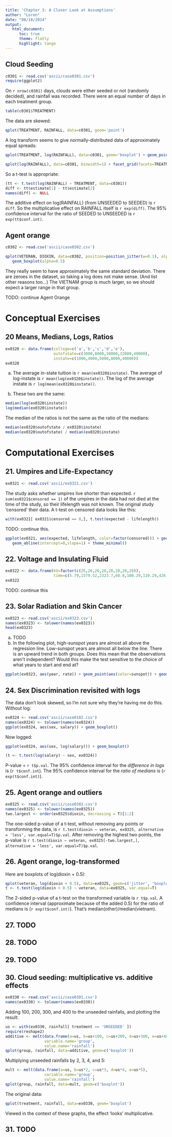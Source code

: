 ```yaml
---
title: 'Chapter 3: A Closer Look at Assumptions'
author: "Loren"
date: "08/18/2014"
output:
   html_document:
      toc: true
      theme: flatly
      highlight: tango
---
```


## Cloud Seeding

```r
c0301 <- read.csv('ascii/case0301.csv')
require(ggplot2)
```
On `r nrow(c0301)` days, clouds were either seeded or not (randomly decided), and rainfall was recorded.
There were an equal number of days in each treatment group.
```r
table(c0301$TREATMENT)
```

The data are skewed:

```r
qplot(TREATMENT, RAINFALL, data=c0301, geom='point')
```

A log transform seems to give normally-distributed data of approximately equal spreads:

```r
qplot(TREATMENT, log(RAINFALL), data=c0301, geom='boxplot') + geom_point()
```
```r
qplot(log(RAINFALL), data=c0301, binwidth=1) + facet_grid(facets=TREATMENT ~ .)
```

So a t-test is appropriate:
```r
(tt <- t.test(log(RAINFALL) ~ TREATMENT, data=c0301))
diff <- tt$estimate[1] - tt$estimate[2]
names(diff) <- NULL
```

The additive effect on log(RAINFALL) (from UNSEEDED to SEEDED) is `r diff`.  So the multiplicative effect on RAINFALL itself is `r exp(diff)`.  The 95% confidence interval for the ratio of SEEDED to UNSEEDED is `r exp(tt$conf.int)`.

## Agent orange
```r
c0302 <- read.csv('ascii/case0302.csv')
```
```r
qplot(VETERAN, DIOXIN, data=c0302, position=position_jitter(w=0.1), alpha=0.1) +
   geom_boxplot(alpha=0.5)
```

They really seem to have approximately the same standard deviation.
There are zeroes in the dataset, so taking a log does not make sense.
(And list other reasons too...)  The VIETNAM group is much larger, so
we should expect a larger range in that group.

TODO: continue Agent Orange

# Conceptual Exercises

## 20 Means, Medians, Logs, Ratios

```r
ex0320 <- data.frame(college=c('a','b','c','d','e'),
                     outofstate=c(3000,8000,30000,32000,40000),
                     instate=c(1000,4000,5000,8000,40000))
ex0320
```

a)
The average in-state tuition is `r mean(ex0320$instate)`.
The average of log-instate is `r mean(log(ex0320$instate))`.
The log of the average instate is `r log(mean(ex0320$instate))`.

b)
These two are the same:
```r
median(log(ex0320$instate))
log(median(ex0320$instate))
```

The median of the ratios is not the same as the ratio of the medians:

```r
median(ex0320$outofstate / ex0320$instate)
median(ex0320$outofstate) / median(ex0320$instate)
```

# Computational Exercises

## 21. Umpires and Life-Expectancy

```r
ex0321 <- read.csv('ascii/ex0321.csv')
```

The study asks whether umpires live shorter than expected.  `r sum(ex0321$censored == 1)` of the umpires in the data
had not died at the time of the study, so their lifelength was not known.
The original study 'censored' their data.  A t-test on censored data looks like this:

```r
with(ex0321[ ex0321$censored == 0,], t.test(expected - lifelength))
```

TODO: continue this.


```r
ggplot(ex0321, aes(expected, lifelength, color=factor(censored))) + geom_point(alpha=0.5) +
   geom_abline(intercept=0,slope=1) + theme_minimal()
```


## 22. Voltage and Insulating Fluid

```r
ex0322 <- data.frame(kV=factor(c(26,26,26,28,28,28,28,28)),
                     time=c(5.79,1579.52,2323.7,68.8,108.29,110.29,426.07,1067.6))
ex0322
```

TODO: continue this

## 23. Solar Radiation and Skin Cancer

```r
ex0323 <- read.csv('ascii/ex0323.csv')
names(ex0323) <- tolower(names(ex0323))
head(ex0323)
```

a) TODO
b) In the following plot, high-sunspot years are almost all above the regression line. Low-sunspot years are almost all below the line.  There is an upward trend in both groups.  Does this mean that the observations aren't independent?  Would this make the test sensitive to the choice of what years to start and end at?

```r
ggplot(ex0323, aes(year, rate)) + geom_point(aes(color=sunspot)) + geom_smooth(method='lm',se=F,color='black') + theme_minimal()
```

## 24. Sex Discrimination revisited with logs

The data don't look skewed, so I'm not sure why they're having me do this.
Without log:

```r
ex0324 <- read.csv('ascii/case0102.csv')
names(ex0324) <- tolower(names(ex0324))
ggplot(ex0324, aes(sex, salary)) + geom_boxplot()
```

Now logged:

```r
ggplot(ex0324, aes(sex, log(salary))) + geom_boxplot()
```

```r
(t <- t.test(log(salary) ~ sex, ex0324))
```

P-value = `r t$p.val`.  The 95% confidence interval for the *difference in logs*
is (`r t$conf.int`).  The 95% confidence interval for the *ratio of medians* is
(`r exp(t$conf.int)`).

## 25. Agent orange and outliers

```r
ex0325 <- read.csv('ascii/case0302.csv')
names(ex0325) <- tolower(names(ex0325))
two.largest <- order(ex0325$dioxin, decreasing = T)[1:2]
```

The one-sided p-value of a t-test, without removing any points or transforming the data,
is `r t.test(dioxin ~ veteran, ex0325, alternative = 'less', var.equal=T)$p.val`.  After removing the highest two points, the p-value is
`r t.test(dioxin ~ veteran, ex0325[-two.largest,], alternative = 'less', var.equal=T)$p.val`.

## 26. Agent orange, log-transformed

Here are boxplots of log(dioxin + 0.5):

```r
qplot(veteran, log(dioxin + 0.5), data=ex0325, geom=c('jitter', 'boxplot'))
t <- t.test(log(dioxin + 0.5) ~ veteran, data=ex0325, var.equal=T)
```

The 2-sided p-value of a t-test on the transformed variable is `r t$p.val`.
A confidence interval (approximate because of the added 0.5) for the ratio of medians
is (`r exp(t$conf.int)`).  That's median(other)/median(vietnam).

## 27. TODO


## 28. TODO


## 29. TODO


## 30. Cloud seeding: multiplicative vs. additive effects

```r
ex0330 <- read.csv('ascii/case0301.csv')
names(ex0330) <- tolower(names(ex0330))
```

Adding 100, 200, 300, and 400 to the unseeded rainfalls, and plotting the result:

```r
us <- with(ex0330, rainfall[ treatment == 'UNSEEDED' ])
require(reshape2)
additive <- melt(data.frame(a=us, b=us+100, c=us+200, d=us+300, e=us+400),
                 variable.name='group',
                 value.name='rainfall')
qplot(group, rainfall, data=additive, geom=c('boxplot'))
```

Multiplying unseeded rainfalls by 2, 3, 4, and 5:

```r
mult <- melt(data.frame(a=us, b=us*2, c=us*3, d=us*4, e=us*5),
                 variable.name='group',
                 value.name='rainfall')
qplot(group, rainfall, data=mult, geom=c('boxplot'))
```

The original data:

```r
qplot(treatment, rainfall, data=ex0330, geom='boxplot')
```

Viewed in the context of these graphs, the effect 'looks' multiplicative.

## 31. TODO